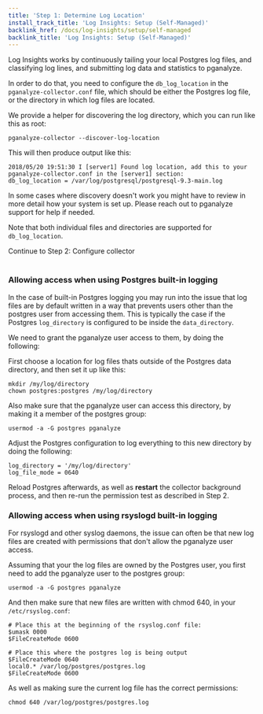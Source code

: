 ```yaml
---
title: 'Step 1: Determine Log Location'
install_track_title: 'Log Insights: Setup (Self-Managed)'
backlink_href: /docs/log-insights/setup/self-managed
backlink_title: 'Log Insights: Setup (Self-Managed)'
---
```


Log Insights works by continuously tailing your local Postgres log files, and classifying log lines,
and submitting log data and statistics to pganalyze.

In order to do that, you need to configure the `db_log_location` in the `pganalyze-collector.conf` file,
which should be either the Postgres log file, or the directory in which log files are located.

We provide a helper for discovering the log directory, which you can run like this as root:

```
pganalyze-collector --discover-log-location
```

This will then produce output like this:

```
2018/05/20 19:51:30 I [server1] Found log location, add this to your pganalyze-collector.conf in the [server1] section:
db_log_location = /var/log/postgresql/postgresql-9.3-main.log
```

In some cases where discovery doesn't work you might have to review in more detail how your system is set up. Please
reach out to pganalyze support for help if needed.

Note that both individual files and directories are supported for `db_log_location`.

<Link className="btn btn-success" to="02_configure_collector">
  Continue to Step 2: Configure collector
</Link>
<br />
<br />

### Allowing access when using Postgres built-in logging

In the case of built-in Postgres logging you may run into the issue that
log files are by default written in a way that prevents users other than the
postgres user from accessing them. This is typically the case if the Postgres
`log_directory` is configured to be inside the `data_directory`.

We need to grant the pganalyze user access to them, by doing the following:

First choose a location for log files thats outside of the Postgres data directory,
and then set it up like this:

```
mkdir /my/log/directory
chown postgres:postgres /my/log/directory
```

Also make sure that the pganalyze user can access this directory, by making it a member of the postgres group:

```
usermod -a -G postgres pganalyze
```

Adjust the Postgres configuration to log everything to this new directory by doing the following:

```
log_directory = '/my/log/directory'
log_file_mode = 0640
```

Reload Postgres afterwards, as well as **restart** the collector background process, and then re-run the permission
test as described in Step 2.

### Allowing access when using rsyslogd built-in logging

For rsyslogd and other syslog daemons, the issue can often be that new log files
are created with permissions that don't allow the pganalyze user access.

Assuming that your the log files are owned by the Postgres user, you first
need to add the pganalyze user to the postgres group:

```
usermod -a -G postgres pganalyze
```

And then make sure that new files are written with chmod 640, in your `/etc/rsyslog.conf`:

```
# Place this at the beginning of the rsyslog.conf file:
$umask 0000
$FileCreateMode 0600

# Place this where the postgres log is being output
$FileCreateMode 0640
local0.* /var/log/postgres/postgres.log
$FileCreateMode 0600
```

As well as making sure the current log file has the correct permissions:

```
chmod 640 /var/log/postgres/postgres.log
```